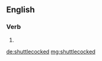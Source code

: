 ==English==

===Verb===
{{head|en|verb form}}

# {{en-past of|shuttlecock}}

[[de:shuttlecocked]]
[[mg:shuttlecocked]]